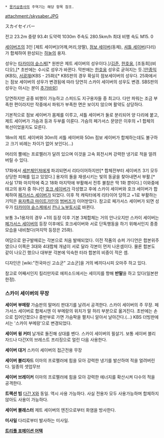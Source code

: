  * [[몽키삼총사]]의 주역기는 해당 항목 참조.

attachment:/skysaber.JPG
{{{#!html
<iframe width="420" height="315" src="//www.youtube.com/embed/LzQQZ-rUVsU" frameborder="0" allowfullscreen></iframe>
}}}

スカイセイバー

전고 23.2m 
중량 93.4t 
도약력 1030m 
주속도 280.5km/h 
최대 비행 속도 M15. 0 

[[세이버즈]]의 3인 [제트 세이버](어깨,머리,양팔), [[점보 세이버]](동체), [[셔틀 세이버]](다리) 가 합체하여 완성되는 [[하늘]]의 용자.

성우는 [[타카미야 슌스케]][* 원판은 제트 세이버의 성우이다.]/[[김준]], [[한호웅]], [조동희](비디오),[* 초반에는 수시로 성우가 바뀐다. 막판에는 [[한호웅]] 성우로 굳혀지는 듯.][[안종익]](KBS), [[서광재]](KBS - 25화)[* KBS판의 경우 확실히 점보세이버의 성우다. 25화에서는 점보 세이버의 성우가 변경됨에 따라 당연히 스카이 세이버의 성우도 변경. SBS판의 성우는 아시는 분이 [[추가바람]]]

당연하지만 공중 비행이 가능하고 스피드도 지구용자들 중 최고다. 다만 파워는 조금 부족한 편이라지만 작중에서 파워가 부족한 면은 보이지 않으며 활약도 상당하다. 

기본적으로 점보 세이버가 몸체를 이루고, 셔틀 세이버가 둘로 분리되어 양 다리에 붙고, 제트 세이버가 가슴과 등과 두부를 이룬다. 가슴의 페가서스 문양은 이후의 +1 합체의 복선이었을지도 모른다.

18m의 제트 세이버와 30m의 셔틀 세이버와 50m 점보 세이버가 합체하는데도 불구하고 크기 비례는 차이가 없어 보인다(…) 

머리의 뿔에는 프로펠러가 달려 있으며 이것을 고속 회전시켜 강력한 냉기로 적을 얼려버릴 수 있다.

17화에서 [[세븐체인져]]에게 파괴되면서 리타이어하지만[* 합체전부터 세이버즈 3기 모두 상당한 피해를 입고 있었다.] 용자의 돌을 재생시키는 빛의 동굴을 찾아내면서 부활.[* 사실 17화 마지막에 죽고 18화 마지막에 부활해서 전투 불참은 딱 1화 뿐이다.] 이와중에 태고의 용자 중 하나인 [[호크 세이버]]가 각성했고 후에 스카이 세이버와 호크 세이버가 합체하여 [[페가서스 세이버]]가 되었다. 이후 적 캐릭터에게 리타이어 당하고 +1로 부활하는 기믹은 [[용자특급 마이트가인]]의 [[범버즈]]가 이어받았다. 참고로 페가서스 세이버가 되면 성우가 [[타카미야 슌스케]]에서 [[칸나 노부토시]]로 바뀐다. 

보통 3+1용자의 경우 +1의 등장 이후 기본 3체합체는 거의 안나오지만 스카이 세이버는  [[페가서스 세이버]]의 등장 이후에도 호크세이버와 서로 단독행동을 하기 위해서인지 종종 모습을 내비쳤다(마지막 등장은 25화).

여담으로 완구발매로는 각본으로 처음 발매되었다. 이전 작품의 슈퍼 가디언은 합본위주였으나 이쪽은 3대와 4대합체 개념이 서로 달라 각본이 먼저 나온셈이다. 물론 합본도 같이 나오긴 했으나 대부분 각본에 익숙한 터라 합본의 비중이 적은 셈.

디자인은 [wiki:"전국마신 고쇼군" 고쇼군]을 거의 베끼다시피 오마주 하고 있다.

참고로 어째서인지 킬리만자로 에피소드에서는 세이지를 향해 '''반말'''을 하고 있다(일본판 한정).

=== 스카이 세이버의 무장 === 
'''세이버 부메랑'''
가슴판의 말머리 판대기를 날려서 공격한다. 스카이 세이버의 주 무장. 페가서스 세이버로 합체시엔 이 부메랑의 위치가 말 허리 부분으로 옮겨진다. 초반에는 손으로 집어던졌으나 중반부로 가면 가슴팍을 펼치니 알아서 날아간다.(...) KBS 더빙판에서는 '스카이 부메랑'으로 변경되었다.

'''세이버 윙 커터'''
날개로 돌진해 상대를 벤다. 스카이 세이버의 필살기. 보통 세이버 블리자드나 다간X의 브레스트 프리징으로 얼린 다음 사용한다.

'''세이버 대거'''
스카이 세이버의 접근전용 무장

'''세이버 블리자드'''
이마의 프로펠러에 힘을 모아 강력한 냉기를 발산하여 적을 얼려버린다. 일종의 셋업무브

'''세이버 브레이커'''
이마의 프로펠러에 힘을 모아 강력한 에너지를 확산시켜 다수의 적을 공격한다.

'''트랙션 빔'''
[[다간 X]]와 동일. 역시 사용 가능하다. 사실 전용자 모두 사용가능하며 합체하지 않아도 사용이 가능하다.

'''세이버 블래스터''' 
제트 세이버의 엔진으로부터 화염을 방사한다.

'''미사일 '''
다리로부터 발사하는 미사일.

'''[[트리플 포메이션 어택]]'''
